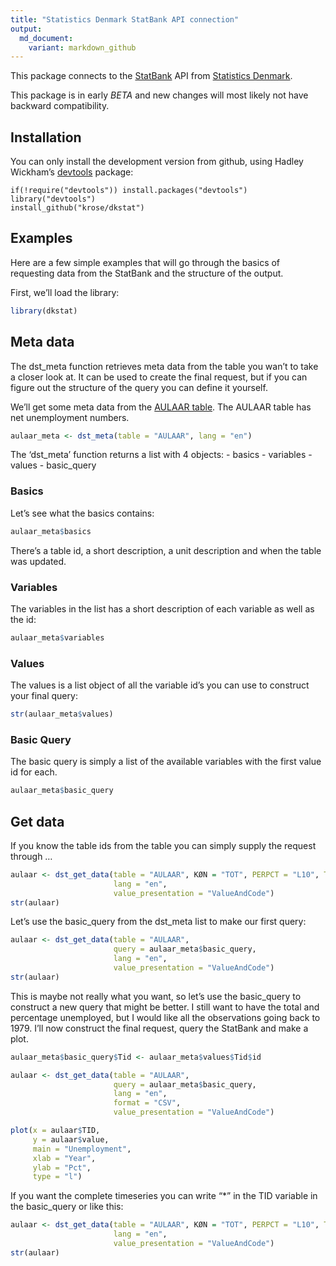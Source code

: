 ```yaml
---
title: "Statistics Denmark StatBank API connection"
output: 
  md_document:
    variant: markdown_github
---
```


This package connects to the [StatBank](http://www.statistikbanken.dk/statbank5a/) API from [Statistics Denmark](http://www.dst.dk).

This package is in early *BETA* and new changes will most likely not have backward compatibility.

## Installation

You can only install the development version from github, using Hadley Wickham's [devtools](http://cran.r-project.org/web/packages/devtools/index.html) package:

```
if(!require("devtools")) install.packages("devtools")
library("devtools")
install_github("krose/dkstat")
```

## Examples

Here are a few simple examples that will go through the basics of requesting data from the StatBank
and the structure of the output.  

First, we'll load the library:

```r
library(dkstat)
```

## Meta data

The dst_meta function retrieves meta data from the table you wan't to take a closer look at. It can be used to create the final request, but if you can figure out the structure of the query you can define it yourself.

We'll get some meta data from the [AULAAR table](http://www.statistikbanken.dk/AULAAR). The AULAAR table has net unemployment numbers.

```r
aulaar_meta <- dst_meta(table = "AULAAR", lang = "en")
```

The 'dst_meta' function returns a list with 4 objects:
- basics
- variables
- values 
- basic_query

### Basics

Let's see what the basics contains:

```r
aulaar_meta$basics
```

There's a table id, a short description, a unit description and when the table was updated.

### Variables

The variables in the list has a short description of each variable as well as the id:

```r
aulaar_meta$variables
```

### Values

The values is a list object of all the variable id's you can use to construct your final query:

```r
str(aulaar_meta$values)
```

### Basic Query

The basic query is simply a list of the available variables with the first value id for each.

```r
aulaar_meta$basic_query
```

## Get data

If you know the table ids from the table you can simply supply the request
through ...

```r
aulaar <- dst_get_data(table = "AULAAR", KØN = "TOT", PERPCT = "L10", Tid = 2013,
                       lang = "en", 
                       value_presentation = "ValueAndCode")
str(aulaar)
```


Let's use the basic_query from the dst_meta list to make our first query:

```r
aulaar <- dst_get_data(table = "AULAAR", 
                       query = aulaar_meta$basic_query,
                       lang = "en", 
                       value_presentation = "ValueAndCode")
str(aulaar)
```

This is maybe not really what you want, so let's use the basic_query to construct a new query that
might be better. I still want to have the total and percentage unemployed, but I would like all the
observations going back to 1979. I'll now construct the final request, query the StatBank and make a plot.

```r
aulaar_meta$basic_query$Tid <- aulaar_meta$values$Tid$id

aulaar <- dst_get_data(table = "AULAAR", 
                       query = aulaar_meta$basic_query, 
                       lang = "en", 
                       format = "CSV",
                       value_presentation = "ValueAndCode")

plot(x = aulaar$TID, 
     y = aulaar$value, 
     main = "Unemployment", 
     xlab = "Year", 
     ylab = "Pct", 
     type = "l")
```

If you want the complete timeseries you can write "*" in the TID variable in the basic_query
or like this:

```r
aulaar <- dst_get_data(table = "AULAAR", KØN = "TOT", PERPCT = "L10", Tid = "*",
                       lang = "en", 
                       value_presentation = "ValueAndCode")
str(aulaar)
```

